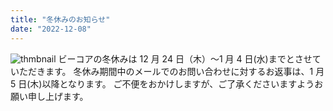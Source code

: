 ```yaml
---
title: "冬休みのお知らせ"
date: "2022-12-08"
---
```


![thmbnail](../images/News/winter.png)
ビーコアの冬休みは 12 月 24 日（木）〜1 月 4 日(水)までとさせていただきます。 冬休み期間中のメールでのお問い合わせに対するお返事は、1 月 5 日(木)以降となります。 ご不便をおかけしますが、ご了承くださいますようお願い申し上げます。

